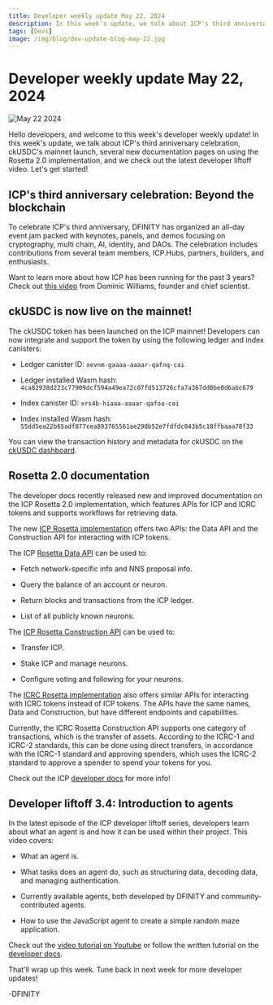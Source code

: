 ```yaml
---
title: Developer weekly update May 22, 2024
description: In this week's update, we talk about ICP's third anniversary celebration, several new documentation pages on using the Rosetta 2.0 implementation, and we check out the latest developer liftoff video.
tags: [Devs]
image: /img/blog/dev-update-blog-may-22.jpg
---
```


# Developer weekly update May 22, 2024

![May 22 2024](../../static/img/blog/dev-update-blog-may-22.jpg)

Hello developers, and welcome to this week's developer weekly update! In this week's update, we talk about ICP's third anniversary celebration, ckUSDC's mainnet launch, several new documentation pages on using the Rosetta 2.0 implementation, and we check out the latest developer liftoff video. Let's get started!

## ICP's third anniversary celebration: Beyond the blockchain

To celebrate ICP's third anniversary, DFINITY has organized an all-day event jam packed with keynotes, panels, and demos focusing on cryptography, multi chain, AI, identity, and DAOs. The celebration includes contributions from several team members, ICP.Hubs, partners, builders, and enthusiasts.

Want to learn more about how ICP has been running for the past 3 years? Check out [this video](https://twitter.com/dominic_w/status/1793391153326285102) from Dominic Williams, founder and chief scientist.

## ckUSDC is now live on the mainnet!

The ckUSDC token has been launched on the ICP mainnet! Developers can now integrate and support the token by using the following ledger and index canisters:

- Ledger canister ID: `xevnm-gaaaa-aaaar-qafnq-cai`

- Ledger installed Wasm hash: `4ca82938d223c77909dcf594a49ea72c07fd513726cfa7a367dd0be0d6abc679`

- Index canister ID: `xrs4b-hiaaa-aaaar-qafoa-cai`

- Index installed Wasm hash: `55dd5ea22b65adf877cea893765561ae290b52e7fdfdc043b5c18ffbaaa78f33`

You can view the transaction history and metadata for ckUSDC on the [ckUSDC dashboard](https://sv3dd-oaaaa-aaaar-qacoa-cai.raw.icp0.io/dashboard).

## Rosetta 2.0 documentation

The developer docs recently released new and improved documentation on the ICP Rosetta 2.0 implementation, which features APIs for ICP and ICRC tokens and supports workflows for retrieving data.

The new [ICP Rosetta implementation](https://internetcomputer.org/docs/current/developer-docs/defi/rosetta/icp_rosetta/) offers two APIs: the Data API and the Construction API for interacting with ICP tokens.

The ICP [Rosetta Data API](https://internetcomputer.org/docs/current/developer-docs/defi/rosetta/icp_rosetta/data_api/) can be used to:

- Fetch network-specific info and NNS proposal info.

- Query the balance of an account or neuron.

- Return blocks and transactions from the ICP ledger.

- List of all publicly known neurons.

The [ICP Rosetta Construction API](https://internetcomputer.org/docs/current/developer-docs/defi/rosetta/icp_rosetta/construction_api/) can be used to:

- Transfer ICP.

- Stake ICP and manage neurons.

- Configure voting and following for your neurons.

The [ICRC Rosetta implementation](https://internetcomputer.org/docs/current/developer-docs/defi/rosetta/icrc_rosetta/) also offers similar APIs for interacting with ICRC tokens instead of ICP tokens. The APIs have the same names, Data and Construction, but have different endpoints and capabilities.

Currently, the ICRC Rosetta Construction API supports one category of transactions, which is the transfer of assets. According to the ICRC-1 and ICRC-2 standards, this can be done using direct transfers, in accordance with the ICRC-1 standard and approving spenders, which uses the ICRC-2 standard to approve a spender to spend your tokens for you.

Check out the ICP [developer docs](https://internetcomputer.org/docs/current/developer-docs/defi/rosetta/icp_rosetta/) for more info!

## Developer liftoff 3.4: Introduction to agents

In the latest episode of the ICP developer liftoff series, developers learn about what an agent is and how it can be used within their project. This video covers:

- What an agent is.

- What tasks does an agent do, such as structuring data, decoding data, and managing authentication.

- Currently available agents, both developed by DFINITY and community-contributed agents.

- How to use the JavaScript agent to create a simple random maze application.

Check out the [video tutorial on Youtube](https://www.youtube.com/watch?v=8Z_w_JQkxfk) or follow the written tutorial on the [developer docs](/docs/current/tutorials/developer-liftoff/level-3/3.4-intro-to-agents).

That'll wrap up this week. Tune back in next week for more developer updates!

-DFINITY
